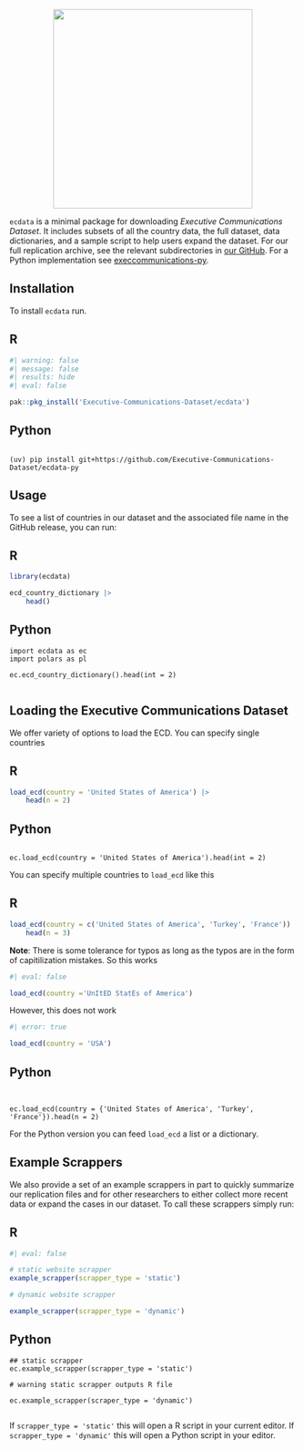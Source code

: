 
<p align="center">
<a href="https://executive-communications-dataset.github.io/ecdata/">
<img src="hex-logo.png" height = "350" class = "center"> </a>
</p>


`ecdata` is a minimal package for downloading *Executive Communications Dataset*. It includes subsets of all the country data, the full dataset, data dictionaries, and a sample script to help users expand the dataset. For our full replication archive, see the relevant subdirectories in [our GitHub](https://github.com/Executive-Communications-Dataset/ecdata/tree/main/raw-data). For a Python implementation see [execcommunications-py](https://github.com/Executive-Communications-Dataset/ecdata-py).

## Installation 

To install `ecdata` run.



:::panel-tabset

## R

```r
#| warning: false
#| message: false
#| results: hide 
#| eval: false

pak::pkg_install('Executive-Communications-Dataset/ecdata')

```

## Python

```

(uv) pip install git+https://github.com/Executive-Communications-Dataset/ecdata-py

```

:::


## Usage 

To see a list of countries in our dataset and the associated file name in the GitHub release, you can run: 

:::panel-tabset

## R 

```r

library(ecdata)

ecd_country_dictionary |>
    head()

```

## Python

```
import ecdata as ec
import polars as pl 

ec.ecd_country_dictionary().head(int = 2)


```

:::


## Loading the Executive Communications Dataset

We offer variety of options to load the ECD. You can specify single countries 


:::panel-tabset

## R

```r

load_ecd(country = 'United States of America') |>
    head(n = 2)


```

## Python

```

ec.load_ecd(country = 'United States of America').head(int = 2)

```

:::

You can specify multiple countries to `load_ecd` like this 


:::panel-tabset

## R

```r

load_ecd(country = c('United States of America', 'Turkey', 'France'))  |>
    head(n = 3)

```

**Note**: There is some tolerance for typos as long as the typos are in the form of capitilization mistakes. So this works 


```r
#| eval: false

load_ecd(country ='UnItED StatEs of America')

```


However, this does not work 

```r
#| error: true

load_ecd(country = 'USA')

```


## Python

```


ec.load_ecd(country = {'United States of America', 'Turkey', 'France'}).head(n = 2)

```


:::

For the Python version you can feed `load_ecd` a list or a dictionary.


## Example Scrappers


We also provide a set of an example scrappers in part to quickly summarize our replication files and for other researchers to either collect more recent data or expand the cases in our dataset. To call these scrappers simply run:

:::panel-tabset

## R

```r
#| eval: false

# static website scrapper
example_scrapper(scrapper_type = 'static')

# dynamic website scrapper 

example_scrapper(scrapper_type = 'dynamic')

```

## Python

```
## static scrapper
ec.example_scrapper(scrapper_type = 'static')

# warning static scrapper outputs R file

ec.example_scrapper(scraper_type = 'dynamic')


```
:::

If `scrapper_type = 'static'` this will open a R script in your current editor. If `scrapper_type = 'dynamic'` this will open a Python script in your editor.
